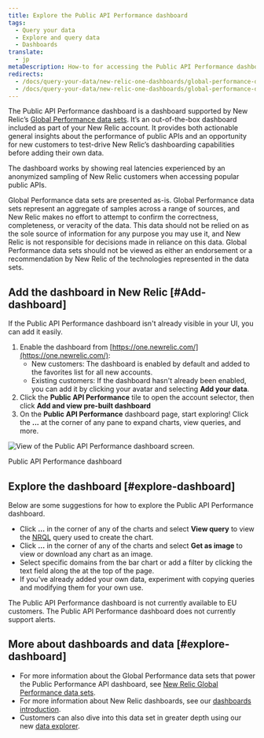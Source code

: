 ```yaml
---
title: Explore the Public API Performance dashboard
tags:
  - Query your data
  - Explore and query data
  - Dashboards
translate:
  - jp
metaDescription: How-to for accessing the Public API Performance dashboard.
redirects:
  - /docs/query-your-data/new-relic-one-dashboards/global-performance-dataset/enable-public-api-performance-dashboard
  - /docs/query-your-data/new-relic-one-dashboards/global-performance-dataset/explore-public-api-performance-dashboard
---
```


The Public API Performance dashboard is a dashboard supported by New Relic’s [Global Performance data sets](/docs/query-your-data/new-relic-one-dashboards/global-performance-dataset/new-relic-global-performance-data-sets). It’s an out-of-the-box dashboard included as part of your New Relic account. It provides both actionable general insights about the performance of public APIs and an opportunity for new customers to test-drive New Relic’s dashboarding capabilities before adding their own data.

The dashboard works by showing real latencies experienced by an anonymized sampling of New Relic customers when accessing popular public APIs.

<Callout variant="important">
  Global Performance data sets are presented as-is. Global Performance data sets represent an aggregate of samples across a range of sources, and New Relic makes no effort to attempt to confirm the correctness, completeness, or veracity of the data. This data should not be relied on as the sole source of information for any purpose you may use it, and New Relic is not responsible for decisions made in reliance on this data. Global Performance data sets should not be viewed as either an endorsement or a recommendation by New Relic of the technologies represented in the data sets.
</Callout>

## Add the dashboard in New Relic [#Add-dashboard]

If the Public API Performance dashboard isn't already visible in your UI, you can add it easily.

1. Enable the dashboard from [https://one.newrelic.com/](https://one.newrelic.com/):
   * New customers: The dashboard is enabled by default and added to the favorites list for all new accounts.
   * Existing customers: If the dashboard hasn't already been enabled, you can add it by clicking your avatar and selecting **Add your data**.
2. Click the **Public API Performance** tile to open the account selector, then click **Add and view pre-built dashboard**
3. On the **Public API Performance** dashboard page, start exploring! Click the **...** at the corner of any pane to expand charts, view queries, and more.

![View of the Public API Performance dashboard screen.  ](./images/Public-API-Performance-Dash-for-GPD.png "Public API Performance dashboard")

<figcaption>
  Public API Performance dashboard
</figcaption>

## Explore the dashboard [#explore-dashboard]

Below are some suggestions for how to explore the Public API Performance dashboard.

* Click **…** in the corner of any of the charts and select **View query** to view the [NRQL](/docs/query-data/nrql-new-relic-query-language/getting-started/introduction-nrql) query used to create the chart.
* Click **…** in the corner of any of the charts and select **Get as image** to view or download any chart as an image.
* Select specific domains from the bar chart or add a filter by clicking the text field along the at the top of the page.
* If you’ve already added your own data, experiment with copying queries and modifying them for your own use.

<Callout variant="important">
  The Public API Performance dashboard is not currently available to EU customers.
</Callout>

<Callout variant="important">
  The Public API Performance dashboard does not currently support alerts.
</Callout>

## More about dashboards and data [#explore-dashboard]

* For more information about the Global Performance data sets that power the Public Performance API dashboard, see [New Relic Global Performance data sets](/docs/query-your-data/new-relic-one-dashboards/global-performance-dataset/new-relic-global-performance-data-sets).
* For more information about New Relic dashboards, see our [dashboards introduction](/docs/dashboards/new-relic-one-dashboards/get-started/introduction-new-relic-one-dashboards).
* Customers can also dive into this data set in greater depth using our new [data explorer](/docs/query-your-data/explore-query-data/data-explorer/introduction-data-explorer).
